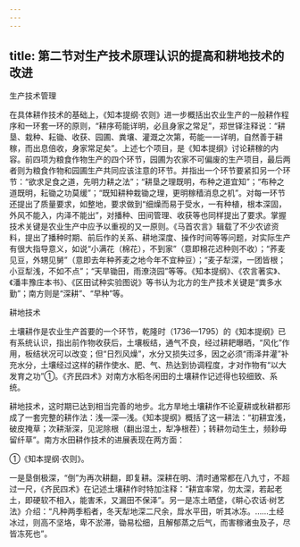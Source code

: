 ```yaml
---
---
---
```

title: 第二节对生产技术原理认识的提高和耕地技术的改进
---



生产技术管理

在具体耕作技术的基础上，《知本提纲·农则》进一步概括出农业生产的一般耕作程序和一环套一环的原则，“耕序苟能详明，必且身家之常足”，郑世铎注释说：“耕垦、栽种、耘锄、收获、园圃、粪壤、灌溉之次第，苟能一一详明，自然善于耕稼，而出息倍收，身家常足矣”。上述七个项目，是《知本提纲》讨论耕稼的内容。前四项为粮食作物生产的四个环节，园圃为农家不可偏废的生产项目，最后两者则为粮食作物和园圃生产共同应该注意的环节。并指出一个环节要紧扣另一个环节：“欲求足食之道，先明力耕之法”；“耕垦之理既明，布种之道宜知”；“布种之道既明，耘锄之功莫缓”；“既知耕种栽锄之理，更明稼穑消息之机”。对每一环节还提出了质量要求，如整地，要求做到“细燥而易于受水，一有种植，根本深固，外风不能入，内泽不能出”，对播种、田间管理、收获等也同样提出了要求。掌握技术关键是农业生产中应予以重视的又一原则。《马首农言》辑载了不少农谚资料，提出了播种时期、前后作的关系、耕地深度、操作时间等等问题，对实际生产有很大指导意义，如说“小满花（棉花），不到家”（意即棉花迟种则不收）；“荞麦见豆，外甥见舅”（意即去年种荞麦之地今年不宜种豆）；“麦子犁深，一团皆根；小豆犁浅，不如不点”；“天旱锄田，雨潦浇园”等等。《知本提纲》、《农言著实》、《潘丰豫庄本书》、《区田试种实验图说》等书认为北方的生产技术关键是“粪多水勤”；南方则是“深耕”、“早种”等。

耕地技术

土壤耕作是农业生产首要的一个环节，乾隆时（1736—1795）的《知本提纲》已有系统认识，指出前作物收获后，土壤板结，通气不良，经过耕耙曝晒，“风化”作用，板结状况可以改变；但“日烈风燥”，水分又损失过多，因之必须“雨泽井灌”补充水分，土壤经过这样的耕作使水、肥、气、热达到协调程度，才对作物有“以大发育之功”①。《齐民四术》对南方水稻冬闲田的土壤耕作记述得也较细致、系统。

耕地技术，这时期已达到相当完善的地步。北方旱地土壤耕作不论夏耕或秋耕都形成了一套完整的耕作法：浅—深—浅。《知本提纲》概括了这一耕法：“初耕宜浅，破皮掩草；次耕渐深，见泥除根（翻出湿土，犁净根茬）；转耕勿动生土，频耖毋留纤草”。南方水田耕作技术的进展表现在两方面：

①《知本提纲·农则》。

一是垦倒极深，“倒”为再次耕翻，即复耕。深耕在明、清时通常都在八九寸，不超过一尺，《齐民四术》在记述土壤耕作时特加注释：“耕宜率常，勿太深，若起老土，即硬软不相入，能害禾，又漏田不保泽”。另一是冻土晒垡，《畊心农话·树艺法》介绍：“凡种两季稻者，冬天犁地深二尺余，戽水平田，听其冰冻。……土经冰过，则高不坚垎，卑不淤滞，锄易松细，且解郁蒸之后气，而害稼诸虫及子，尽皆冻死也”。